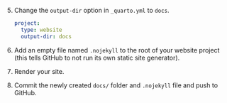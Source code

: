 5. Change the `output-dir` option in `_quarto.yml` to `docs`.

   ```.yaml
   project:
     type: website
     output-dir: docs
   ```

6. Add an empty file named `.nojekyll` to the root of your website project (this tells GitHub to not run its own static site generator).

7. Render your site.

8. Commit the newly created `docs/` folder and `.nojekyll` file and push to GitHub.
